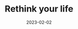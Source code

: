 ---
date: '2023-02-02'
image: '/img/projects/re.jpg'
darkText: false
client: 'RE'
title: 'Rethink your life'
category: 'Sustainability'
tags: ['Visual Identity', 'Strategy']
draft: false
---